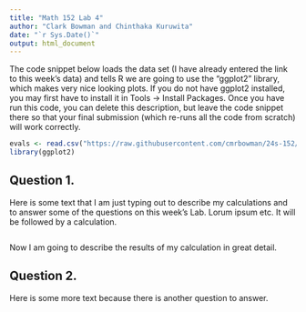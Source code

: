 ---
title: "Math 152 Lab 4"
author: "Clark Bowman and Chinthaka Kuruwita"
date: "`r Sys.Date()`"
output: html_document
---

The code snippet below loads the data set (I have already entered the link to this week's data) and tells R we are going to use the "ggplot2" library, which makes very nice looking plots. If you do not have ggplot2 installed, you may first have to install it in Tools -> Install Packages. Once you have run this code, you can delete this description, but leave the code snippet there so that your final submission (which re-runs all the code from scratch) will work correctly.

```{r}
evals <- read.csv("https://raw.githubusercontent.com/cmrbowman/24s-152/main/evals.csv")
library(ggplot2)
```

## Question 1.

Here is some text that I am just typing out to describe my calculations and to answer some of the questions on this week's Lab. Lorum ipsum etc. It will be followed by a calculation.

```{r}

```

Now I am going to describe the results of my calculation in great detail.

## Question 2.

Here is some more text because there is another question to answer.

```{r}

```